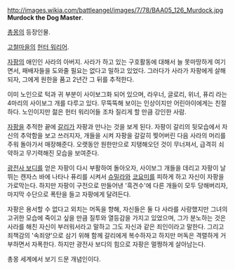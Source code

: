 http://images.wikia.com/battleangel/images/7/78/BAA05_126_Murdock.jpg
'''Murdock the Dog Master'''.

[[총몽]]의 등장인물.

[[고철마을]]의 [[헌터 워리어]].

[[자팡]]의 애인인 사라의 아버지. 사라가 하고 있는 구호활동에 대해서 늘 못마땅하게 여기면서, 패배자들을 도와줄 필요는 없다고 밀하고 있었다. 그러다가 사라가 자팡에게 살해되자, 그에게 원한을 품고 2년간 그 뒤를 추적한다.

이미 노인으로 턱과 귀 부분이 사이보그화 되어 있으며, 라우너, 글로리, 위너, 퓨리 라는 4마리의 사이보그 개를 다루고 있다. 무뚝뚝해 보이는 인상이지만 어린아이에게는 친절하다. 노인이지만 젊은 헌터 워리어들 조차 질리게 할 만큼 강인한 사람.

[[자팡]]을 추적한 끝에 [[갈리]]가 자팡과 만나는 것을 보게 된다. 자팡이 갈리의 뒷모습에서 자신의 추악함을 보고 쓰러지자, 개들을 시켜 자팡을 갈갈히 찢어버린 다음 사라의 머리를 주워 돌아가서 매장해준다. 오랫동안 원한만으로 지탱해오던 것이 무너져서, 급격히 쇠약하고 무기력해진 모습을 보여준다.

[[광전사 보디]]를 얻은 자팡이 다시 부활하여 돌아오자, 사이보그 개들을 데리고 자팡이 날뛰는 캔자스 바에 나타나 퓨리를 시켜서 [[슈밀라]]와 [[코요미]]를 피하게 하고 자신이 자팡을 가로막는다. 하지만 자팡이 구전으로 만들어낸 '흑견수'에 다른 개들이 모두 당해버리자, 마지막 수단으로 폭탄을 들고 자팡에게 달려든다.

자팡은 용서할 수 없다고 외치는 머독을 향해, 자신들은 둘 다 사라를 사랑했지만 그녀의 고귀한 모습에 죽이고 싶을 만큼 질투와 열등감을 가지고 있었으며, 그가 분노하는 것은 사라를 해친 자신이 부러워서라고 말하고 그도 자신과 같은 죄인이라고 말한다. 그리고 죄책감의 '속죄양'으로 삼기 위해 함께 갈리에게 복수하자고 하지만 머독은 격렬하게 거부하면서 자폭한다. 하지만 광전사 보디의 힘으로 자팡은 멀쩡하게 살아남는다.

총몽 세계에서 보기 드문 개념인이다.
